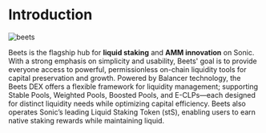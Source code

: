 # Introduction 
![beets](https://github.com/defi-naly/images/blob/main/beets6.png?raw=true)

Beets is the flagship hub for **liquid staking** and **AMM innovation** on Sonic. With a strong emphasis on simplicity and usability, Beets' goal is to provide everyone access to powerful, permissionless on-chain liquidity tools for capital preservation and growth. Powered by Balancer technology, the Beets DEX  offers a flexible framework for liquidity management; supporting Stable Pools, Weighted Pools, Boosted Pools, and E-CLPs—each designed for distinct liquidity needs while optimizing capital efficiency. Beets also operates Sonic’s leading Liquid Staking Token (stS), enabling users to earn native staking rewards while maintaining liquid. 

